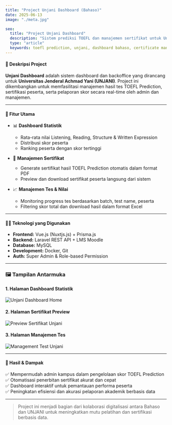 ```yaml
---
title: "Project Unjani Dashboard (Bahaso)"
date: 2025-06-13
image: "./meta.jpg"

seo:
  title: "Project Unjani Dashboard"
  description: "Sistem prediksi TOEFL dan manajemen sertifikat untuk Universitas Jenderal Achmad Yani, dikembangkan oleh Bahaso."
  type: "article"
  keywords: toefl prediction, unjani, dashboard bahaso, certificate management, astro portfolio
---
```




#### 🧾 Deskripsi Project

**Unjani Dashboard** adalah sistem dashboard dan backoffice yang dirancang untuk **Universitas Jenderal Achmad Yani (UNJANI)**. Project ini dikembangkan untuk memfasilitasi manajemen hasil tes TOEFL Prediction, sertifikasi peserta, serta pelaporan skor secara real-time oleh admin dan manajemen.

---

#### 🔧 Fitur Utama

- 📊 **Dashboard Statistik**
  - Rata-rata nilai Listening, Reading, Structure & Written Expression
  - Distribusi skor peserta
  - Ranking peserta dengan skor tertinggi

- 📜 **Manajemen Sertifikat**
  - Generate sertifikat hasil TOEFL Prediction otomatis dalam format PDF
  - Preview dan download sertifikat peserta langsung dari sistem

- 📈 **Manajemen Tes & Nilai**
  - Monitoring progress tes berdasarkan batch, test name, peserta
  - Filtering skor total dan download hasil dalam format Excel

---

#### 🧑‍💻 Teknologi yang Digunakan

- **Frontend:** Vue.js (Nuxtjs.js) + Prisma.js
- **Backend:** Laravel REST API + LMS Moodle
- **Database:** MySQL
- **Development:** Docker, Git
- **Auth:** Super Admin & Role-based Permission

---

### 🖼️ Tampilan Antarmuka

#### 1. Halaman Dashboard Statistik

<Image src={unjaniHome} alt="Unjani Dashboard Home" width={1400} height={768} class="w-full h-full object-cover rounded shadow"/>

#### 2. Halaman Sertifikat Preview

<Image src={unjaniCertificate} alt="Preview Sertifikat Unjani" width={1400} height={768} class="w-full h-full object-cover rounded shadow"/>

#### 3. Halaman Manajemen Tes

<Image src={unjaniManagement} alt="Management Test Unjani" width={1400} height={768} class="w-full h-full object-cover rounded shadow"/>

---

#### 📌 Hasil & Dampak

✅ Mempermudah admin kampus dalam pengelolaan skor TOEFL Prediction  
✅ Otomatisasi penerbitan sertifikat akurat dan cepat  
✅ Dashboard interaktif untuk pemantauan performa peserta  
✅ Peningkatan efisiensi dan akurasi pelaporan akademik berbasis data

---

> Project ini menjadi bagian dari kolaborasi digitalisasi antara Bahaso dan UNJANI untuk meningkatkan mutu pelatihan dan sertifikasi berbasis data.
